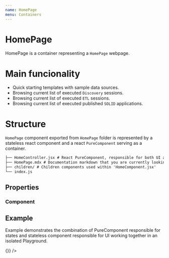 ```yaml
---
name: HomePage
menu: Containers
---
```



# HomePage

HomePage is a container representing a `HomePage` webpage.

# Main funcionality

- Quick starting templates with sample data sources.
- Browsing current list of executed `Discovery` sessions.
- Browsing current list of executed `ETL` sessions.
- Browsing current list of executed published `SOLID` applications.

# Structure

`HomePage` component exported from `HomePage` folder is represented by a stateless react component and a react `PureComponent` serving as a container.

```.md
├── HomeController.jsx # React PureComponent, responsible for both UI and states
├── HomePage.mdx # Documentation markdown that you are currently looking at
├── children/ # Children components used within 'HomeComponent.jsx'
└── index.js
```

## Properties

### Component

<Props of={HomePage} />

## Example

Example demonstrates the combination of PureComponent responsible for states and stateless component
responsible for UI working together in an isolated Playground.

<Playground>
  <HomePage location={{ pathname: '/' }} onHandleSampleClick={() => {}} />
</Playground>
